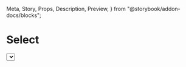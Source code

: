   Meta,
  Story,
  Props,
  Description,
  Preview,
} from "@storybook/addon-docs/blocks";

<Meta title="Components | Forms / Select" component={Select} />

# Select

<Description of={Select} />

<Preview withToolbar>
  <Story name="Example">
    <Select
      label="Size"
      options={[
        { label: "Small", value: "s" },
        { label: "Medium", value: "m" },
        { label: "Large", value: "l" },
      ]}
    />
  </Story>
</Preview>

<Props of={Select} />

## Usage

### Default select

Presents a classic dropdown menu or equivalent picker as determined by users browsers.
